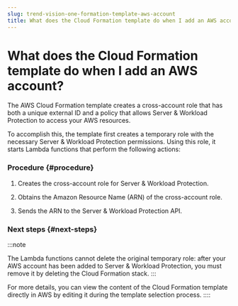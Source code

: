 ```yaml
---
slug: trend-vision-one-formation-template-aws-account
title: What does the Cloud Formation template do when I add an AWS account?
---
```

# What does the Cloud Formation template do when I add an AWS account?

The AWS Cloud Formation template creates a cross-account role that has both a unique external ID and a policy that allows Server & Workload Protection to access your AWS resources.

To accomplish this, the template first creates a temporary role with the necessary Server & Workload Protection permissions. Using this role, it starts Lambda functions that perform the following actions:

### Procedure {#procedure}

1.  Creates the cross-account role for Server & Workload Protection.

2.  Obtains the Amazon Resource Name (ARN) of the cross-account role.

3.  Sends the ARN to the Server & Workload Protection API.

### Next steps {#next-steps}

:::note

The Lambda functions cannot delete the original temporary role: after your AWS account has been added to Server & Workload Protection, you must remove it by deleting the Cloud Formation stack.
:::

For more details, you can view the content of the Cloud Formation template directly in AWS by editing it during the template selection process.
::::

